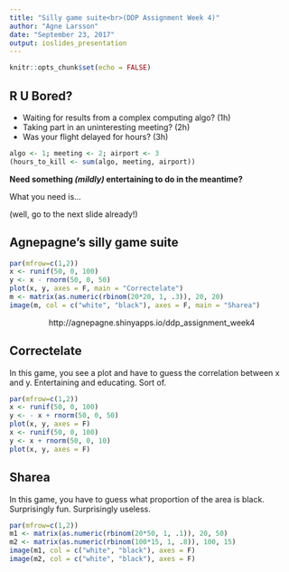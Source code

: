 ```yaml
---
title: "Silly game suite<br>(DDP Assignment Week 4)"
author: "Agne Larsson"
date: "September 23, 2017"
output: ioslides_presentation
---
```


```r
knitr::opts_chunk$set(echo = FALSE)
```

## R U Bored?

- Waiting for results from a complex computing algo? (1h)
- Taking part in an uninteresting meeting? (2h)
- Was your flight delayed for hours? (3h)

```r
algo <- 1; meeting <- 2; airport <- 3
(hours_to_kill <- sum(algo, meeting, airport))
```
**Need something _(mildly)_ entertaining to do in the meantime?**

What you need is...

(well, go to the next slide already!)

## Agnepagne's silly game suite

```r
par(mfrow=c(1,2))
x <- runif(50, 0, 100)
y <- x - rnorm(50, 0, 50)
plot(x, y, axes = F, main = "Correctelate")
m <- matrix(as.numeric(rbinom(20*20, 1, .3)), 20, 20)
image(m, col = c("white", "black"), axes = F, main = "Sharea")
```
<center>http://agnepagne.shinyapps.io/ddp_assignment_week4</center>

## Correctelate

In this game, you see a plot and have to guess the correlation between x and y. Entertaining and educating. Sort of.

```r
par(mfrow=c(1,2))
x <- runif(50, 0, 100)
y <- - x + rnorm(50, 0, 50)
plot(x, y, axes = F)
x <- runif(50, 0, 100)
y <- x + rnorm(50, 0, 10)
plot(x, y, axes = F)
```

## Sharea

In this game, you have to guess what proportion of the area is black. Surprisingly fun. Surprisingly useless.

```r
par(mfrow=c(1,2))
m1 <- matrix(as.numeric(rbinom(20*50, 1, .1)), 20, 50)
m2 <- matrix(as.numeric(rbinom(100*15, 1, .8)), 100, 15)
image(m1, col = c("white", "black"), axes = F)
image(m2, col = c("white", "black"), axes = F)
```
